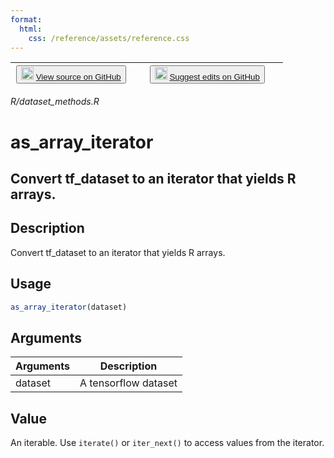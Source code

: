 ```yaml
---
format:
  html:
    css: /reference/assets/reference.css
---
```


| <button class="button"> ![](/reference/assets/GitHub-Mark-32px.png){width="20"} [View source on GitHub](https://github.com/rstudio/tfdatasets//blob/main/R/dataset_methods.R) </button> | <button class="button"> ![](/reference/assets/GitHub-Mark-32px.png){width="20"} [Suggest edits on GitHub](https://github.com/rstudio/tfdatasets//edit/main/R/dataset_methods.R) </button> |
|:------------------------------:|:--------------------------------------:|

*R/dataset_methods.R*

# as_array_iterator

## Convert tf_dataset to an iterator that yields R arrays.

## Description
Convert tf_dataset to an iterator that yields R arrays. 


## Usage
```r
as_array_iterator(dataset) 
```

## Arguments
|Arguments|Description|
|---|---|
| dataset | A tensorflow dataset |



## Value
An iterable. Use `iterate()` or `iter_next()` to access values from the iterator. 




